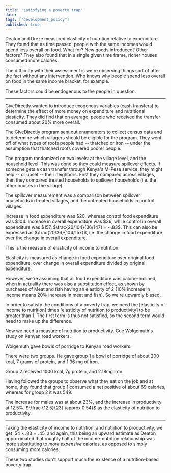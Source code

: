 ```yaml
---
title: "satisfying a poverty trap"
date: 
tags: ["development_policy"]
published: true
---
```


Deaton and Dreze measured elasticity of nutrition relative to expenditure. They found that as time passed, people with the same incomes would spend less overall on food. What for? New goods introduced? Other factors? They also found that in a single given time frame, richer houses consumed more calories.

The difficulty with their assessment is we're observing things sort of after the fact without any intervention. Who knows why people spend less overall on food in the same income bracket, for example.


These factors could be endogenous to the people in question.

---

GiveDirectly wanted to introduce exogenous variables (cash transfers) to determine the effect of more money on expenditure and nutritional elasticity. They did find that on average, people who received the transfer consumed about 20% more overall.

The GiveDirectly program sent out enumerators to collect census data and to determine which villagers should be eligible for the program. They went off of what types of roofs people had -- thatched or iron -- under the assumption that thatched roofs covered poorer people.

The program randomized on two levels: at the village level, and the household level. This was done so they could measure spillover effects. If someone gets a cash transfer through Kenya's M-Pesa service, they might help -- or upset -- their neighbors. First they compared across villages, then they compared treated households to spillover households (i.e. the other houses in the village).

The spillover measurement was a comparison between spillover households in treated villages, and the untreated households in control villages.

Increase in food expenditure was \$20, whereas control food expenditure was \$104. Increase in overall expenditure was \$36, while control in overall expenditure was \$157. $\frac{20/104}{36/147} = ~.83$. This can also be expressed as $\frac{20/36}{104/157}$, i.e. the change in food expenditure over the change in overall expenditure.

This is the measure of elasticity of income to nutrition. 

Elasticity is measured as change in food expenditure over original food expenditure, over change in overall expenditure divided by original expenditure.

However, we're assuming that all food expenditure was calorie-inclined, when in actuality there was also a substitution effect, as shown by purchases of Meat and fish having an elasticity of 2 (10% increase in income means 20% increase in meat and fish). So we're upwardly biased.

In order to satisfy the conditions of a poverty trap, we need the [elasticity of income to nutrition] times [elasticity of nutrition to productivity] to be greater than 1. The first term is thus not satisfied, so the second term would need to make up the difference.

Now we need a measure of nutrition to productivity. Cue Wolgemuth's study on Kenyan road workers.

Wolgemuth gave bowls of porridge to Kenyan road workers.


There were two groups. He gave group 1 a bowl of porridge of about 200 kcal, 7 grams of protein, and 1.36 mg of iron.


Group 2 received 1000 kcal, 7g protein, and 2.18mg iron.


Having followed the groups to observe what they eat on the job and at home, they found that group 1 consumed a net positive of about 69 calories, whereas for group 2 it was 549.

The increase for males was at about 23%, and the increase in productivity at 12.5%. ${\frac {12.5}{23} \approx 0.54}$ as the elasticity of nutrition to productivity.

---

Taking the elasticity of income to nutrition, and nutrition to productivity, we get ${.54 \times .83 = .45}$, and again, this being an upward estimate as Deaton approximated that roughly half of the income-nutrition relationship was more substituting to *more expensive* calories, as opposed to simply consuming *more* calories.

These two studies don't support much the existence of a nutrition-based poverty trap.
